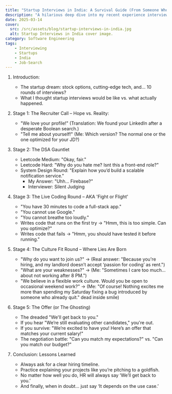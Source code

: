 ```yaml
---
title: "Startup Interviews in India: A Survival Guide (From Someone Who Barely Survived)"
description: "A hilarious deep dive into my recent experience interviewing at top startups in India, featuring impossible DSA rounds, silent-judging interviewers, and the ultimate battle: negotiating the offer (or getting ghosted)."
date: 2025-03-14
cover:
  src: /src/assets/blog/startup-interviews-in-india.jpg
  alt: Startup Interviews in India cover image.
category: Software Engineering
tags:
    - Interviewing
    - Startups
    - India
    - Job-Search
---
```


1. Introduction:
    - The startup dream: stock options, cutting-edge tech, and… 10 rounds of interviews?
    - What I thought startup interviews would be like vs. what actually happened.

2. Stage 1: The Recruiter Call – Hope vs. Reality:
    - "We love your profile!" (Translation: We found your LinkedIn after a desperate Boolean search.)
    - "Tell me about yourself!" (Me: Which version? The normal one or the one optimized for your JD?)

3. Stage 2: The DSA Gauntlet
    - Leetcode Medium: "Okay, fair."
    - Leetcode Hard: "Why do you hate me? Isnt this a front-end role?"
    - System Design Round: "Explain how you’d build a scalable notification service."
        - My Answer: "Uhh… Firebase?"
        - Interviewer: Silent Judging

4. Stage 3: The Live Coding Round – AKA 'Fight or Flight'
    - "You have 30 minutes to code a full-stack app."
    - "You cannot use Google."
    - "You cannot breathe too loudly."
    - Writes code that runs on the first try → "Hmm, this is too simple. Can you optimize?"
    - Writes code that fails → "Hmm, you should have tested it before running."

5. Stage 4: The Culture Fit Round – Where Lies Are Born
    - "Why do you want to join us?" → (Real answer: "Because you're hiring, and my landlord doesn’t accept ‘passion for coding’ as rent.")
    - "What are your weaknesses?" → (Me: "Sometimes I care too much… about not working after 8 PM.")
    - "We believe in a flexible work culture. Would you be open to occasional weekend work?" → (Me: "Of course! Nothing excites me more 
    than spending my Saturday fixing a bug introduced by someone who already quit." dead inside smile)

6. Stage 5: The Offer (or The Ghosting)
    - The dreaded "We'll get back to you."
    - If you hear "We’re still evaluating other candidates," you're out.
    - If you survive: "We’re excited to have you! Here’s an offer that matches your current salary!"
    - The negotiation battle: "Can you match my expectations?" vs. "Can you match our budget?"

7. Conclusion: Lessons Learned
    - Always ask for a clear hiring timeline.
    - Practice explaining your projects like you’re pitching to a goldfish.
    - No matter how well you do, HR will always say ‘We’ll get back to you.’
    - And finally, when in doubt… just say ‘It depends on the use case.’